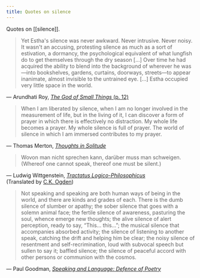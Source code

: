 ```yaml
---
title: Quotes on silence
---
```


Quotes on [[silence]].

<blockquote class='font-serif text-justify leading-relaxed align-middle'>
  Yet Estha's silence was never awkward. Never intrusive. Never noisy. It wasn't an accusing, protesting silence as much as a sort of estivation, a dormancy, the psychological equivalent of what lungfish do to get themselves through the dry season [...] Over time he had acquired the ability to blend into the background of wherever he was—into bookshelves, gardens, curtains, doorways, streets—to appear inanimate, almost invisible to the untrained eye. [...] Estha occupied very little space in the world.
</blockquote>
<p class='font-serif text-right pr-4 -mt-4'>
  — Arundhati Roy, <a href="https://www.worldcat.org/oclc/1123081276" target="_blank"><em>The God of Small Things</em> (p. 12)</a>
</p>

<blockquote class='font-serif text-justify leading-relaxed align-middle'>
  When I am liberated by silence, when I am no longer involved in the measurement of life, but in the living of it, I can discover a form of prayer in which there is effectively no distraction. My whole life becomes a prayer. My whole silence is full of prayer. The world of silence in which I am immersed contributes to my prayer.
</blockquote>
<p class='font-serif text-right pr-4 -mt-4'>
  — Thomas Merton, <a href="https://www.worldcat.org/oclc/45763868" target="_blank"><em>Thoughts in Solitude</em></a><br/>
</p>

<blockquote class='font-serif text-justify leading-relaxed align-middle'>
  Wovon man nicht sprechen kann, darüber muss man schweigen.<br/>
  (Whereof one cannot speak, thereof one must be silent.)
</blockquote>
<p class='font-serif text-right pr-4 -mt-4'>
  — Ludwig Wittgenstein, <a href="https://www.worldcat.org/oclc/1086999432" target="_blank"><em>Tractatus Logico-Philosophicus</em></a><br/>
  (Translated by <a href="https://www.worldcat.org/oclc/1120937278" target="_blank">C.K. Ogden</a>)
</p>

<blockquote class='font-serif text-justify leading-relaxed align-middle'>
  Not speaking and speaking are both human ways of being in the world, and there are kinds and grades of each. There is the dumb silence of slumber or apathy; the sober silence that goes with a solemn animal face; the fertile silence of awareness, pasturing the soul, whence emerge new thoughts; the alive silence of alert perception, ready to say, “This… this…”; the musical silence that accompanies absorbed activity; the silence of listening to another speak, catching the drift and helping him be clear; the noisy silence of resentment and self-recrimination, loud with subvocal speech but sullen to say it; baffled silence; the silence of peaceful accord with other persons or communion with the cosmos.
</blockquote>
<p class='font-serif text-right pr-4 -mt-4'>
  — Paul Goodman, <a href="https://www.worldcat.org/oclc/221223" target="_blank"><em> Speaking and Language: Defence of Poetry</em></a><br/>
</p>
